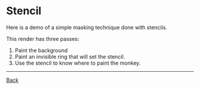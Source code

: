 
# Stencil

Here is a demo of a simple masking technique done with stencils.

This render has three passes:

1. Paint the background
2. Paint an invisible ring that will set the stencil.
3. Use the stencil to know where to paint the monkey.

<Demo />

---

[Back](#/articles/state)
